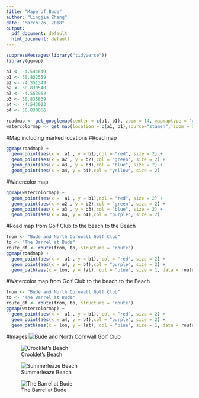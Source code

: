 ```yaml
---
title: "Mape of Bude"
author: "Lingjia Zhang"
date: "March 26, 2018"
output:
  pdf_document: default
  html_document: default
---
```

  
```r
suppressMessages(library("tidyverse"))
library(ggmap)
```

```r
a1 <- -4.544649
b1 <- 50.832559
a2 <- -4.551349
b2 <- 50.830540
a3 <- -4.553962
b3 <- 50.835869
a4 <- -4.543023
b4 <- 50.830066
```


```r
roadmap <- get_googlemap(center = c(a1, b1), zoom = 14, mapmaptype = "roadmap")
watercolormap <- get_map(location = c(a1, b1),source="stamen", zoom = 14, maptype = "watercolor")
```


#Map including marked locations
#Road map 
```r
ggmap(roadmap) +
  geom_point(aes(x =  a1 , y = b1),col = "red", size = 2) +
  geom_point(aes(x = a2 , y = b2),col = "green", size = 2) +
  geom_point(aes(x = a3 , y = b3),col = "blue", size = 2) +
  geom_point(aes(x = a4, y = b4),col = "yellow", size = 2)
```

#Watercolor map 
```r
ggmap(watercolormap) +
  geom_point(aes(x =  a1 , y = b1),col = "red", size = 2) +
  geom_point(aes(x = a2 , y = b2),col = "green", size = 2) +
  geom_point(aes(x = a3 , y = b3),col = "blue", size = 2) +
  geom_point(aes(x = a4, y = b4),col = "purple", size = 2)
```

#Road map from Golf Club to the beach to the Beach
```r
from <- "Bude and North Cornwall Golf Club"
to <- "The Barrel at Bude"
route_df <- route(from, to, structure = "route")
ggmap(roadmap) + 
  geom_point(aes(x =  a1 , y = b1), col = "red", size = 2) +
  geom_point(aes(x = a4, y = b4),col = "purple", size = 2) +
  geom_path(aes(x = lon, y = lat), col = "blue", size = 1, data = route_df, end = "round")
```
#Watercolor map from Golf Club to the beach to the Beach 
```r
from <- "Bude and North Cornwall Golf Club"
to <- "The Barrel at Bude"
route_df <- route(from, to, structure = "route")
ggmap(watercolormap) + 
  geom_point(aes(x =  a1 , y = b1), col = "red", size = 2) +
  geom_point(aes(x = a4, y = b4),col = "purple", size = 2) +
  geom_path(aes(x = lon, y = lat), col = "blue", size = 1, data = route_df, end = "round")
```



#Images
![Bude and North Cornwall Golf Club](golf.jpg)



![Crooklet's Beach](crooklets-beach.jpg)


![Summerleaze Beach](summerleaze-beach.jpg)



![The Barrel at Bude](barrel.jpg)



